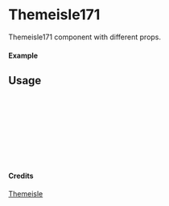 
<Meta of={Themeisle171} title="Themeisle/Themeisle171" />

# Themeisle171

Themeisle171 component with different props.

#### Example

<Canvas of={Themeisle171.Primary} />

## Usage

```ts
import { Themeisle171 } from "yadl-ui";

const Example = () => {
  return (
      <Themeisle171 />
  );
};

export default Example;
```

#### Credits
[Themeisle](https://themeisle.com/illustrations/)
